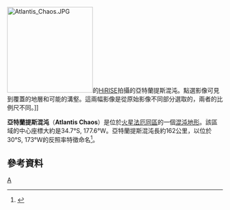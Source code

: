 {{coord|30|S|173|W|globe:Mars_scale:100000|display=title|name=亞特蘭提斯混沌（Atlantis Chaos）}}
[[File:Atlantis_Chaos.JPG|200px]]的[[高解析度成像科學設備|HiRISE]]拍攝的亞特蘭提斯混沌。點選影像可見到覆蓋的地層和可能的溝壑。這兩幅影像是從原始影像不同部分選取的，兩者的比例尺不同。]]

'''亞特蘭提斯混沌'''（'''Atlantis Chaos'''）是位於[[火星|火星]][[法厄同區|法厄同區]]的一個[[混沌地形|混沌地形]]。該區域的中心座標大約是34.7°S, 177.6°W。亞特蘭提斯混沌長約162公里，以位於30°S, 173°W的反照率特徵命名<ref>{{Cite web |url=http://planetarynames.wr.usgs.gov/ |title=Gazetteer of Planetary Nomenclature |accessdate=2020-09-29 |archive-date=2015-05-26 |archive-url=https://web.archive.org/web/20150526164842/http://planetarynames.wr.usgs.gov/ |dead-url=no }}</ref>。

==參考資料==
{{Reflist}}
{{commonscat|Atlantis Chaos}}
[[Category:火星混沌|A]]


{{火星}}
